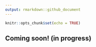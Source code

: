 ```yaml
---
output: rmarkdown::github_document
---
```


```r
knitr::opts_chunk$set(echo = TRUE)
```

## Coming soon! (in progress)
